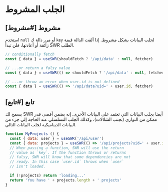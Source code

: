 
# الجلب المشروط 

## مشروط [#مشروط] 

استخدم `null` أو مرر دالة ك `key` لجلب البيانات بشكل مشروط. إذا ألقت الدالة قيمة زائفة أو أعادتها، فلن تبدأ SWR الطلب.

```js
// conditionally fetch
const { data } = useSWR(shouldFetch ? '/api/data' : null, fetcher)

// ...or return a falsy value
const { data } = useSWR(() => shouldFetch ? '/api/data' : null, fetcher)

// ...or throw an error when user.id is not defined
const { data } = useSWR(() => '/api/data?uid=' + user.id, fetcher)
```

## تابع [#تابع] 

 يسمح لك SWR أيضا بجلب البيانات التي تعتمد على البيانات الأخرى. إنه يضمن أقصى قدر ممكن من التوازي (تجنب الشلالات)، وكذلك الجلب التسلسلي عند الحاجة إلى جزء من البيانات الديناميكية لجلب البيانات التالي.

```js
function MyProjects () {
  const { data: user } = useSWR('/api/user')
  const { data: projects } = useSWR(() => '/api/projects?uid=' + user.id)
  // When passing a function, SWR will use the return
  // value as `key`. If the function throws or returns
  // falsy, SWR will know that some dependencies are not
  // ready. In this case `user.id` throws when `user`
  // isn't loaded.

  if (!projects) return 'loading...'
  return 'You have ' + projects.length + ' projects'
}
```
